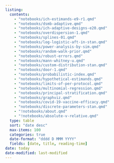 ```yaml
---
listing:
  contents:
    - "notebooks/ich-estimands-e9-r1.qmd"
    - "notebooks/dsmb-adaptive.qmd"
    - "notebooks/ich-adaptive-designs-e20.qmd"
    - "notebooks/overdispersion-1.qmd"
    - "notebooks/splines-01.qmd"
    - "notebooks/log-logistic-aft-in-stan.qmd"
    - "notebooks/power-analysis-by-sim.qmd"
    - "notebooks/random-walk-prior.qmd"
    - "notebooks/robust-errors.qmd"
    - "notebooks/mann-whitney-u.qmd"
    - "notebooks/custom-distribution-stan.qmd"
    - "notebooks/door-1.qmd"
    - "notebooks/probabilistic-index.qmd"
    - "notebooks/hypothetical-estimands.qmd"
    - "notebooks/limits-of-per-protocol.qmd"
    - "notebooks/multinomial-regression.qmd"
    - "notebooks/principal-stratification.qmd"
    - "notebooks/graphviz.qmd"
    - "notebooks/covid-19-vaccine-efficacy.qmd"
    - "notebooks/discrete-parameters-stan.qmd"
    - "!notebooks/about.qmd"
    - "!notebooks/absolute-v-relative.qmd"
  type: table
  sort: "date desc"
  max-items: 100
  categories: true
  date-format: "dddd D MMM YYYY"
  fields: [date, title, reading-time]
date: today
date-modified: last-modified
---
```


